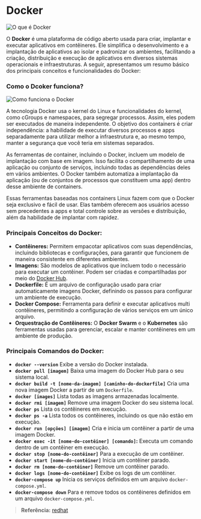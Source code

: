 # Docker

![O que é Docker](/assets/img/o-que-e-docker.png)

O **Docker** é uma plataforma de código aberto usada para criar, implantar e executar aplicativos em contêineres. Ele simplifica o desenvolvimento e a implantação de aplicativos ao isolar e padronizar os ambientes, facilitando a criação, distribuição e execução de aplicativos em diversos sistemas operacionais e infraestruturas. A seguir, apresentamos um resumo básico dos principais conceitos e funcionalidades do Docker:

### Como o Dcoker funciona?
![Como funciona o Docker](/assets/img/docker-funcionando.png)

A tecnologia Docker usa o kernel do Linux e funcionalidades do kernel, como cGroups e namespaces, para segregar processos. Assim, eles podem ser executados de maneira independente. O objetivo dos containers é criar independência: a habilidade de executar diversos processos e apps separadamente para utilizar melhor a infraestrutura e, ao mesmo tempo, manter a segurança que você teria em sistemas separados.

As ferramentas de container, incluindo o Docker, incluem um modelo de implantação com base em imagem. Isso facilita o compartilhamento de uma aplicação ou conjunto de serviços, incluindo todas as dependências deles em vários ambientes. O Docker também automatiza a implantação da aplicação (ou de conjuntos de processos que constituem uma app) dentro desse ambiente de containers.

Essas ferramentas baseadas nos containers Linux fazem com que o Docker seja exclusivo e fácil de usar. Elas também oferecem aos usuários acesso sem precedentes a apps e total controle sobre as versões e distribuição, além da habilidade de implantar com rapidez.

### Principais Conceitos do Docker:

- **Contêineres:** Permitem empacotar aplicativos com suas dependências, incluindo bibliotecas e configurações, para garantir que funcionem de maneira consistente em diferentes ambientes.
- **Imagens:** São modelos de aplicativos que incluem todo o necessário para executar um contêiner. Podem ser criadas e compartilhadas por meio do [Docker Hub](https://hub.docker.com/).
- **Dockerfile:** É um arquivo de configuração usado para criar automaticamente imagens Docker, definindo os passos para configurar um ambiente de execução.
- **Docker Compose:** Ferramenta para definir e executar aplicativos multi contêineres, permitindo a configuração de vários serviços em um único arquivo.
- **Orquestração de Contêineres:** O **Docker Swarm** e o **Kubernetes** são ferramentas usadas para gerenciar, escalar e manter contêineres em um ambiente de produção.


### Principais Comandos do Docker:
- **`docker --version`** Exibe a versão do Docker instalada.
- **`docker pull [imagem]`** Baixa uma imagem do Docker Hub para o seu sistema local.
- **`docker build -t [nome-da-imagem] [caminho-do-dockerfile]`** Cria uma nova imagem Docker a partir de um `Dockerfile`.
- **`docker [images]`** Lista todas as imagens armazenadas localmente.
- **`docker rmi [imagem]`** Remove uma imagem Docker do seu sistema local.
- **`docker ps`** Lista os contêineres em execução.
- **`docker ps -a`** Lista todos os contêineres, incluindo os que não estão em execução.
- **`docker run [opções] [imagem]`** Cria e inicia um contêiner a partir de uma imagem Docker.
- **`docker exec -it [nome-do-contêiner] [comando]`:** Executa um comando dentro de um contêiner em execução.
- **`docker stop [nome-do-contêiner]`** Para a execução de um contêiner.
- **`docker start [nome-do-contêiner]`** Inicia um contêiner parado.
- **`docker rm [nome-do-contêiner]`** Remove um contêiner parado.
- **`docker logs [nome-do-contêiner]`** Exibe os logs de um contêiner.
- **`docker-compose up`** Inicia os serviços definidos em um arquivo `docker-compose.yml`.
- **`docker-compose down`** Para e remove todos os contêineres definidos em um arquivo `docker-compose.yml`.

> **Referência:** [redhat](https://www.redhat.com/pt-br/topics/containers/what-is-docker)